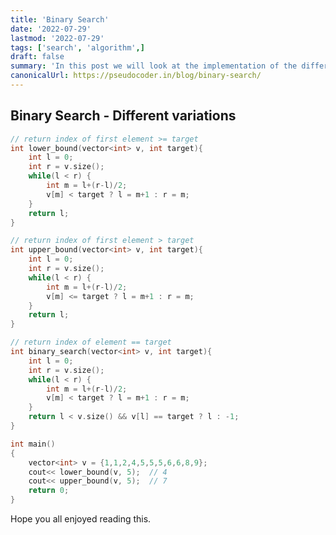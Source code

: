 ```yaml
---
title: 'Binary Search'
date: '2022-07-29'
lastmod: '2022-07-29'
tags: ['search', 'algorithm',]
draft: false
summary: 'In this post we will look at the implementation of the different variations of binary search, which can be used to solve almost all the coding problems around this.'
canonicalUrl: https://pseudocoder.in/blog/binary-search/
---
```


## Binary Search  - Different variations

```cpp
// return index of first element >= target
int lower_bound(vector<int> v, int target){
    int l = 0;
    int r = v.size();
    while(l < r) {
        int m = l+(r-l)/2;
        v[m] < target ? l = m+1 : r = m;
    }
    return l;
}
```
```cpp
// return index of first element > target
int upper_bound(vector<int> v, int target){
    int l = 0;
    int r = v.size();
    while(l < r) {
        int m = l+(r-l)/2;
        v[m] <= target ? l = m+1 : r = m;
    }
    return l;
}
```
```cpp
// return index of element == target
int binary_search(vector<int> v, int target){
    int l = 0;
    int r = v.size();
    while(l < r) {
        int m = l+(r-l)/2;
        v[m] < target ? l = m+1 : r = m;
    }
    return l < v.size() && v[l] == target ? l : -1;
}
```
```cpp
int main()
{
    vector<int> v = {1,1,2,4,5,5,5,6,6,8,9};
    cout<< lower_bound(v, 5);  // 4
    cout<< upper_bound(v, 5);  // 7
    return 0;
}
```

Hope you all enjoyed reading this.
